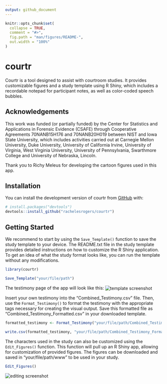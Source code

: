 ```yaml
---
output: github_document
---
```


<!-- README.md is generated from README.Rmd. Please edit that file -->

```r
knitr::opts_chunk$set(
  collapse = TRUE,
  comment = "#>",
  fig.path = "man/figures/README-",
  out.width = "100%"
)
```

# courtr

<!-- badges: start -->
<!-- badges: end -->

Courtr is a tool designed to assist with courtroom studies. 
It provides customizable figures and a study template using R Shiny, which includes a recordable notepad for participant notes, as well as color-coded speech bubbles.

## Acknowledgements

This work was funded (or partially funded) by the Center for Statistics and Applications in Forensic Evidence (CSAFE) 
through Cooperative Agreements 70NANB15H176 and 70NANB20H019 between NIST and Iowa State University, which includes activities carried 
out at Carnegie Mellon University, Duke University, University of California Irvine, University of Virginia, West Virginia University, 
University of Pennsylvania, Swarthmore College and University of Nebraska, Lincoln.

Thank you to Richy Meleus for developing the cartoon figures used in this app.

## Installation

You can install the development version of courtr from [GitHub](https://github.com/) with:

``` r
# install.packages("devtools")
devtools::install_github("rachelesrogers/courtr")
```

## Getting Started

We recommend to start by using the `Save_Template()` function to save the study template to your device.
The README.txt file in the study template provides detailed instructions on how to customize the R Shiny application.
To get an idea of what the study format looks like, you can run the template without any modifications.

```r
library(courtr)

```

```r
Save_Template("your/file/path")
```

The testimony page of the app will look like this:
<img src="man/figures/template_screenshot.png" align="center" alt="template screenshot" />

Insert your own testimony into the "Combined_Testimony.csv" file. Then, use the `Format_Testimony()` to format the testimony with the appropriate tags necessary for creating the visual output. 
Save this formatted file as "Combined_Testimony_Formatted.csv" in your downloaded template.

```r
formatted_testimony <- Format_Testimony("your/file/path/Combined_Testimony.csv")

write.csv(formatted_testimony, "your/file/path/Combined_Testimony_Formatted.csv")
```

The characters used in the study can also be customized using the `Edit_Figures()` function.
This function will pull up an R Shiny app, allowing for customization of provided figures.
The figures can be downloaded and saved in "your/file/path/www" to be used in your study.

```r
Edit_Figures()
```

<img src="man/figures/figure_edits.png" align="center" alt="editing screenshot" />


